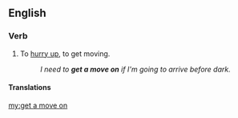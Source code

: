 ==English==

===Verb===
{{head|en|verb}}

# {{lb|en|informal}} To [[hurry up]], to get moving.
#: ''I need to '''get a move on''' if I'm going to arrive before dark.''

====Translations====
{{trans-see|hurry up}}

[[my:get a move on]]